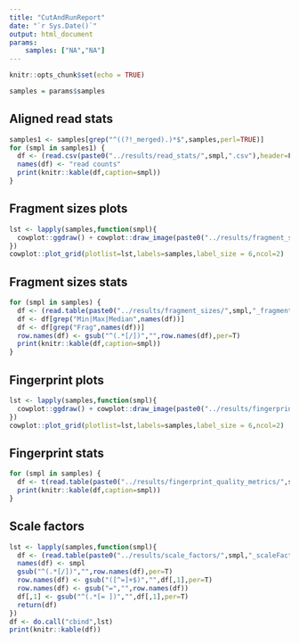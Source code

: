 ```yaml
---
title: "CutAndRunReport"
date: "`r Sys.Date()`"
output: html_document
params:
    samples: ["NA","NA"]
---
```


```r
knitr::opts_chunk$set(echo = TRUE)
```


```r
samples = params$samples
```

## Aligned read stats
```r
samples1 <- samples[grep("^((?!_merged).)*$",samples,perl=TRUE)]
for (smpl in samples1) {
  df <- (read.csv(paste0("../results/read_stats/",smpl,".csv"),header=F,row.names=1))
  names(df) <- "read counts"
  print(knitr::kable(df,caption=smpl))
}
```

## Fragment sizes plots
```r
lst <- lapply(samples,function(smpl){
  cowplot::ggdraw() + cowplot::draw_image(paste0("../results/fragment_sizes_plots/",smpl,"_fragment_sizes.png"), scale = 1)
})
cowplot::plot_grid(plotlist=lst,labels=samples,label_size = 6,ncol=2)
```

## Fragment sizes stats

```r
for (smpl in samples) {
  df <- (read.table(paste0("../results/fragment_sizes/",smpl,"_fragment_sizes_stats.txt"),sep="\t",header=T,row.names = 1))
  df <- df[grep("Min|Max|Median",names(df))]
  df <- df[grep("Frag",names(df))]
  row.names(df) <- gsub("^(.*[/])","",row.names(df),per=T)
  print(knitr::kable(df,caption=smpl))
}
```

## Fingerprint plots

```r
lst <- lapply(samples,function(smpl){
  cowplot::ggdraw() + cowplot::draw_image(paste0("../results/fingerprint_plots/",smpl,"_fingerprint.png"), scale = 1)
})
cowplot::plot_grid(plotlist=lst,labels=samples,label_size = 6,ncol=2)
```

## Fingerprint stats

```r
for (smpl in samples) {
  df <- t(read.table(paste0("../results/fingerprint_quality_metrics/",smpl,"_fingerprint_quality_metrics.txt"),sep="\t",header=T,row.names = 1))
  print(knitr::kable(df,caption=smpl))
}
```

## Scale factors
```r
lst <- lapply(samples,function(smpl){
  df <- (read.table(paste0("../results/scale_factors/",smpl,"_scaleFactor.txt"),sep="\t",header=F,skip=1))
  names(df) <- smpl
  gsub("^(.*[/])","",row.names(df),per=T)
  row.names(df) <- gsub("([^=]+$)","",df[,1],per=T)
  row.names(df) <- gsub("=","",row.names(df))
  df[,1] <- gsub("^(.*[= ])","",df[,1],per=T)
  return(df)
})
df <- do.call("cbind",lst)
print(knitr::kable(df))
```

